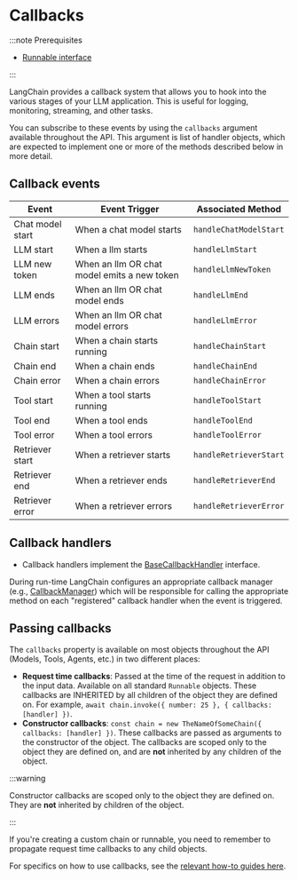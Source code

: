 # Callbacks

:::note Prerequisites

- [Runnable interface](/docs/concepts/runnables)

:::

LangChain provides a callback system that allows you to hook into the various stages of your LLM application. This is useful for logging, monitoring, streaming, and other tasks.

You can subscribe to these events by using the `callbacks` argument available throughout the API. This argument is list of handler objects, which are expected to implement one or more of the methods described below in more detail.

## Callback events

| Event            | Event Trigger                               | Associated Method        |
| ---------------- | ------------------------------------------- | ----------------------- |
| Chat model start | When a chat model starts                    | `handleChatModelStart`  |
| LLM start        | When a llm starts                           | `handleLlmStart`        |
| LLM new token    | When an llm OR chat model emits a new token | `handleLlmNewToken`     |
| LLM ends         | When an llm OR chat model ends              | `handleLlmEnd`          |
| LLM errors       | When an llm OR chat model errors            | `handleLlmError`        |
| Chain start      | When a chain starts running                 | `handleChainStart`      |
| Chain end        | When a chain ends                           | `handleChainEnd`        |
| Chain error      | When a chain errors                         | `handleChainError`      |
| Tool start       | When a tool starts running                  | `handleToolStart`       |
| Tool end         | When a tool ends                            | `handleToolEnd`         |
| Tool error       | When a tool errors                          | `handleToolError`       |
| Retriever start  | When a retriever starts                     | `handleRetrieverStart`  |
| Retriever end    | When a retriever ends                       | `handleRetrieverEnd`    |
| Retriever error  | When a retriever errors                     | `handleRetrieverError`  |

## Callback handlers

- Callback handlers implement the [BaseCallbackHandler](https://api.js.langchain.com/classes/_langchain_core.callbacks_base.BaseCallbackHandler.html) interface.

During run-time LangChain configures an appropriate callback manager (e.g., [CallbackManager](https://api.js.langchain.com/classes/_langchain_core.callbacks_manager.BaseCallbackManager.html)) which will be responsible for calling the appropriate method on each "registered" callback handler when the event is triggered.

## Passing callbacks

The `callbacks` property is available on most objects throughout the API (Models, Tools, Agents, etc.) in two different places:

- **Request time callbacks**: Passed at the time of the request in addition to the input data.
  Available on all standard `Runnable` objects. These callbacks are INHERITED by all children
  of the object they are defined on. For example, `await chain.invoke({ number: 25 }, { callbacks: [handler] })`.
- **Constructor callbacks**: `const chain = new TheNameOfSomeChain({ callbacks: [handler] })`. These callbacks
  are passed as arguments to the constructor of the object. The callbacks are scoped
  only to the object they are defined on, and are **not** inherited by any children of the object.

:::warning

Constructor callbacks are scoped only to the object they are defined on. They are **not** inherited by children
of the object.

:::

If you're creating a custom chain or runnable, you need to remember to propagate request time
callbacks to any child objects.

For specifics on how to use callbacks, see the [relevant how-to guides here](/docs/how_to/#callbacks).
